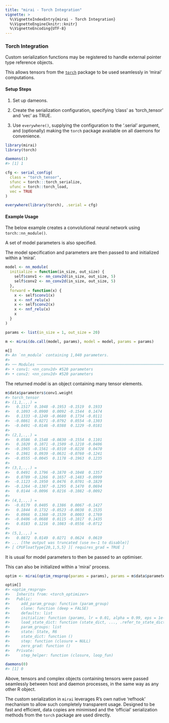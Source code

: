 ```yaml
---
title: "mirai - Torch Integration"
vignette: >
  %\VignetteIndexEntry{mirai - Torch Integration}
  %\VignetteEngine{knitr::knitr}
  %\VignetteEncoding{UTF-8}
---
```



### Torch Integration

Custom serialization functions may be registered to handle external pointer type reference objects.

This allows tensors from the [`torch`](https://torch.mlverse.org/) package to be used seamlessly in 'mirai' computations.

#### Setup Steps

1. Set up dameons.

2. Create the serialization configuration, specifying 'class' as 'torch_tensor' and 'vec' as TRUE.

3. Use `everywhere()`, supplying the configuration to the '.serial' argument, and (optionally) making the `torch` package available on all daemons for convenience.


``` r
library(mirai)
library(torch)

daemons(1)
#> [1] 1

cfg <- serial_config(
  class = "torch_tensor",
  sfunc = torch:::torch_serialize,
  ufunc = torch::torch_load,
  vec = TRUE
)

everywhere(library(torch), .serial = cfg)
```
#### Example Usage

The below example creates a convolutional neural network using `torch::nn_module()`.

A set of model parameters is also specified.

The model specification and parameters are then passed to and initialized within a 'mirai'.


``` r
model <- nn_module(
  initialize = function(in_size, out_size) {
    self$conv1 <- nn_conv2d(in_size, out_size, 5)
    self$conv2 <- nn_conv2d(in_size, out_size, 5)
  },
  forward = function(x) {
    x <- self$conv1(x)
    x <- nnf_relu(x)
    x <- self$conv2(x)
    x <- nnf_relu(x)
    x
  }
)

params <- list(in_size = 1, out_size = 20)

m <- mirai(do.call(model, params), model = model, params = params)

m[]
#> An `nn_module` containing 1,040 parameters.
#> 
#> ── Modules ──────────────────────────────────────────────────────────────────────────────────────────────────────────────
#> • conv1: <nn_conv2d> #520 parameters
#> • conv2: <nn_conv2d> #520 parameters
```
The returned model is an object containing many tensor elements.

``` r
m$data$parameters$conv1.weight
#> torch_tensor
#> (1,1,.,.) = 
#>   0.1517  0.1048 -0.1953 -0.1519  0.1933
#>   0.1093 -0.0900  0.0092 -0.1544  0.1474
#>   0.1333 -0.1249 -0.0680  0.1734 -0.0111
#>  -0.0861  0.0271 -0.0792  0.0554 -0.1303
#>  -0.0491 -0.0146 -0.0388  0.1229 -0.0181
#> 
#> (2,1,.,.) = 
#>   0.0586  0.1548 -0.0830 -0.1554  0.1101
#>   0.1020  0.1071 -0.1509 -0.1210 -0.0406
#>  -0.1965 -0.1561 -0.0310 -0.0228  0.0470
#>   0.1981  0.0939 -0.0631 -0.0760 -0.1241
#>  -0.0555 -0.0045  0.1178 -0.1963  0.1235
#> 
#> (3,1,.,.) = 
#>   0.0491  0.1796 -0.1870 -0.1048  0.1357
#>   0.0789 -0.1266  0.1657 -0.1483 -0.0999
#>  -0.1123 -0.1950  0.0476  0.0701 -0.1829
#>  -0.1264 -0.1387 -0.1295  0.1470  0.0694
#>   0.0144 -0.0096  0.0216 -0.1082 -0.0092
#> 
#> (4,1,.,.) = 
#>  -0.0179  0.0405  0.1386  0.0067 -0.1427
#>   0.1844  0.1732 -0.0523 -0.0038  0.1535
#>   0.0966  0.1360 -0.1539  0.0003  0.1769
#>  -0.0406 -0.0688  0.0115 -0.1017  0.1435
#>   0.0183  0.1216  0.1083 -0.0556 -0.0712
#> 
#> (5,1,.,.) = 
#>   0.0872  0.0149  0.0271  0.0624  0.0619
#> ... [the output was truncated (use n=-1 to disable)]
#> [ CPUFloatType{20,1,5,5} ][ requires_grad = TRUE ]
```
It is usual for model parameters to then be passed to an optimiser.

This can also be initialized within a 'mirai' process.

``` r
optim <- mirai(optim_rmsprop(params = params), params = m$data$parameters)

optim[]
#> <optim_rmsprop>
#>   Inherits from: <torch_optimizer>
#>   Public:
#>     add_param_group: function (param_group) 
#>     clone: function (deep = FALSE) 
#>     defaults: list
#>     initialize: function (params, lr = 0.01, alpha = 0.99, eps = 1e-08, weight_decay = 0, 
#>     load_state_dict: function (state_dict, ..., .refer_to_state_dict = FALSE) 
#>     param_groups: list
#>     state: State, R6
#>     state_dict: function () 
#>     step: function (closure = NULL) 
#>     zero_grad: function () 
#>   Private:
#>     step_helper: function (closure, loop_fun)

daemons(0)
#> [1] 0
```
Above, tensors and complex objects containing tensors were passed seamlessly between host and daemon processes, in the same way as any other R object.

The custom serialization in `mirai` leverages R's own native 'refhook' mechanism to allow such completely transparent usage. Designed to be fast and efficient, data copies are minimised and the 'official' serialization methods from the `torch` package are used directly.
